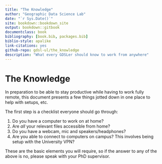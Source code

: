 ```yaml
--- 
title: "The Knowledge"
author: "Geographic Data Science Lab"
date: "`r Sys.Date()`"
site: bookdown::bookdown_site
output: bookdown::gitbook
documentclass: book
bibliography: [book.bib, packages.bib]
biblio-style: apalike
link-citations: yes
github-repo: gdsl-ul/the_knowledge
description: "What every GDSLer should know to work from anywhere"
---
```


# The Knowledge

In preparation to be able to stay productive while having to work fully remote, this document presents a few things jotted down in one place to help with setups, etc. 

The first step is a checklist everyone should go through:

1. Do you have a computer to work on at home?
1. Are *all* your relevant files accessible from home?
1. Do you have a webcam, mic and speakers/headphones?
1. Are you able to connect to computers on campus? This involves being setup with the University VPN?

These are the basic elements you will require, so if the answer to any of the above is no, please speak with your PhD supervisor.


